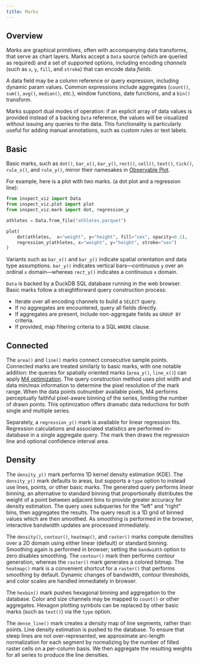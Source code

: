 ```yaml
---
title: Marks
---
```


## Overview

_Marks_ are graphical primitives, often with accompanying data transforms, that serve as chart layers. Marks accept a `Data` source (which are queried as required) and a set of supported options, including encoding *channels* (such as `x`, `y`, `fill`, and `stroke`) that can encode data *fields*.

A data field may be a column reference or query expression, including dynamic param values. Common expressions include aggregates (`count()`, `sum()`, `avg()`, `median()`, _etc._), window functions, date functions, and a `bin()` transform.


Marks support dual modes of operation: if an explicit array of data values is provided instead of a backing `Data` reference, the values will be visualized without issuing any queries to the data. This functionality is particularly useful for adding manual annotations, such as custom rules or text labels.

## Basic

Basic marks, such as `dot()`, `bar_x()`, `bar_y()`, `rect()`, `cell()`, `text()`, `tick()`, `rule_x()`, and `rule_y()`, mirror their namesakes in [Observable Plot](https://observablehq.com/plot/). 


For example, here is a plot with two marks. (a dot plot and a regression line):

```python
from inspect_viz import Data
from inspect_viz.plot import plot
from inspect_viz.mark import dot, regression_y

athletes = Data.from_file("athletes.parquet")

plot(
    dot(athletes,  x="weight", y="height", fill="sex", opacity=0.1),
    regression_y(athletes, x="weight", y="height", stroke="sex")
)
```

Variants such as `bar_x()` and `bar_y()` indicate spatial orientation and data type assumptions. `bar_y()` indicates vertical bars---continuous `y` over an ordinal `x` domain---whereas `rect_y()` indicates a continuous `x` domain.

`Data` is backed by a DuckDB SQL database running in the web browser. Basic marks follow a straightforward query construction process:

- Iterate over all encoding channels to build a `SELECT` query.
- If no aggregates are encountered, query all fields directly.
- If aggregates are present, include non-aggregate fields as `GROUP BY` criteria.
- If provided, map filtering criteria to a SQL `WHERE` clause.

## Connected

The `area()` and `line()` marks connect consecutive sample points.
Connected marks are treated similarly to basic marks, with one notable addition: the queries for spatially oriented marks (`area_y()`, `line_x()`) can apply [M4 optimization](https://observablehq.com/@uwdata/m4-scalable-time-series-visualization). The query construction method uses plot width and data min/max information to determine the pixel resolution of the mark range. When the data points outnumber available pixels, M4 performs perceptually faithful pixel-aware binning of the series, limiting the number of drawn points. This optimization offers dramatic data reductions for both single and multiple series.

Separately, a `regression_y()` mark  is available for linear regression fits. Regression calculations and associated statistics are performed in-database in a single aggregate query. The mark then draws the regression line and optional confidence interval area.

## Density

The `density_y()` mark performs 1D kernel density estimation (KDE).
The `density_y()` mark defaults to areas, but supports a `type` option to instead use lines, points, or other basic marks. The generated query performs _linear binning_, an alternative to standard binning that proportionally distributes the weight of a point between adjacent bins to provide greater accuracy for density estimation. The query uses subqueries for the "left" and "right" bins, then aggregates the results. The query result is a 1D grid of binned values which are then smoothed. As smoothing is performed in the browser, interactive bandwidth updates are processed immediately.

The `density()`, `contour()`, `heatmap()`, and `raster()` marks compute densities over a 2D domain using either linear (default) or standard binning. Smoothing again is performed in browser; setting the `bandwidth` option to zero disables smoothing. The `contour()` mark then performs contour generation, whereas the `raster()` mark generates a colored bitmap. The `heatmap()` mark is a convenient shortcut for a `raster()` that performs smoothing by default. Dynamic changes of bandwidth, contour thresholds, and color scales are handled immediately in browser.

The `hexbin()` mark pushes hexagonal binning and aggregation to the database. Color and size channels may be mapped to `count()` or other aggregates. Hexagon plotting symbols can be replaced by other basic marks (such as `text()`) via the `type` option.

The `dense_line()` mark creates a density map of line segments, rather than points.
Line density estimation is pushed to the database. To ensure that steep lines are not over-represented, we approximate arc-length normalization for each segment by normalizing by the number of filled raster cells on a per-column basis. We then aggregate the resulting weights for all series to produce the line densities.
